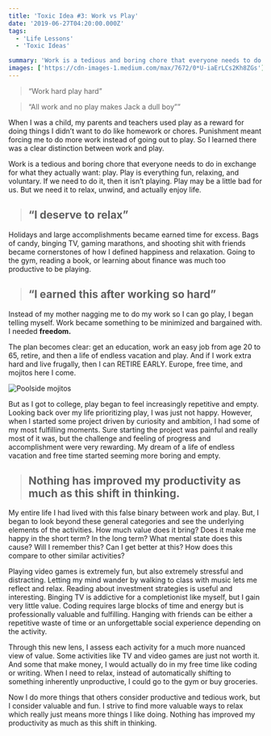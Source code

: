 ```yaml
---
title: 'Toxic Idea #3: Work vs Play'
date: '2019-06-27T04:20:00.000Z'
tags:
  - 'Life Lessons'
  - 'Toxic Ideas'

summary: 'Work is a tedious and boring chore that everyone needs to do in exchange for what they actually want: play. Play is everything fun, relaxing, and voluntary.'
images: ['https://cdn-images-1.medium.com/max/7672/0*U-iaErLCs2Kh8ZGs']
---
```


> “Work hard play hard”

> “All work and no play makes Jack a dull boy””

When I was a child, my parents and teachers used play as a reward for doing things I didn’t want to do like homework or chores. Punishment meant forcing me to do more work instead of going out to play. So I learned there was a clear distinction between work and play.

Work is a tedious and boring chore that everyone needs to do in exchange for what they actually want: play. Play is everything fun, relaxing, and voluntary. If we need to do it, then it isn’t playing. Play may be a little bad for us. But we need it to relax, unwind, and actually enjoy life.

> ## “I deserve to relax”

Holidays and large accomplishments became earned time for excess. Bags of candy, binging TV, gaming marathons, and shooting shit with friends became cornerstones of how I defined happiness and relaxation. Going to the gym, reading a book, or learning about finance was much too productive to be playing.

> ## “I earned this after working so hard”

Instead of my mother nagging me to do my work so I can go play, I began telling myself. Work became something to be minimized and bargained with. I needed **freedom.**

The plan becomes clear: get an education, work an easy job from age 20 to 65, retire, and then a life of endless vacation and play. And if I work extra hard and live frugally, then I can RETIRE EARLY. Europe, free time, and mojitos here I come.

![Poolside mojitos](https://cdn-images-1.medium.com/max/7672/0*U-iaErLCs2Kh8ZGs)

But as I got to college, play began to feel increasingly repetitive and empty. Looking back over my life prioritizing play, I was just not happy. However, when I started some project driven by curiosity and ambition, I had some of my most fulfilling moments. Sure starting the project was painful and really most of it was, but the challenge and feeling of progress and accomplishment were very rewarding. My dream of a life of endless vacation and free time started seeming more boring and empty.

> ## Nothing has improved my productivity as much as this shift in thinking.

My entire life I had lived with this false binary between work and play. But, I began to look beyond these general categories and see the underlying elements of the activities. How much value does it bring? Does it make me happy in the short term? In the long term? What mental state does this cause? Will I remember this? Can I get better at this? How does this compare to other similar activities?

Playing video games is extremely fun, but also extremely stressful and distracting. Letting my mind wander by walking to class with music lets me reflect and relax. Reading about investment strategies is useful and interesting. Binging TV is addictive for a completionist like myself, but I gain very little value. Coding requires large blocks of time and energy but is professionally valuable and fulfilling. Hanging with friends can be either a repetitive waste of time or an unforgettable social experience depending on the activity.

Through this new lens, I assess each activity for a much more nuanced view of value. Some activities like TV and video games are just not worth it. And some that make money, I would actually do in my free time like coding or writing. When I need to relax, instead of automatically shifting to something inherently unproductive, I could go to the gym or buy groceries.

Now I do more things that others consider productive and tedious work, but I consider valuable and fun. I strive to find more valuable ways to relax which really just means more things I like doing. Nothing has improved my productivity as much as this shift in thinking.
